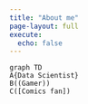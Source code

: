 ```yaml
---
title: "About me"
page-layout: full
execute:
  echo: false
---
```


```mermaid
graph TD
A{Data Scientist} 
B((Gamer))
C([Comics fan])
```
